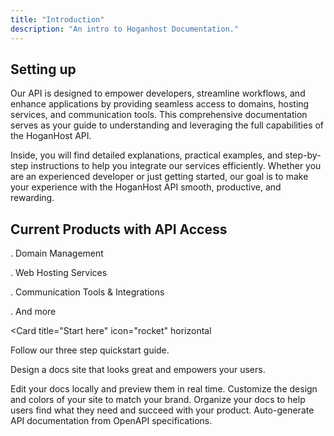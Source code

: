 ```yaml
---
title: "Introduction"
description: "An intro to Hoganhost Documentation."
---
```


## Setting up

Our API is designed to empower developers, streamline workflows, and enhance applications by providing seamless access to domains, hosting services, and communication tools. This comprehensive documentation serves as your guide to understanding and leveraging the full capabilities of the HoganHost API.

Inside, you will find detailed explanations, practical examples, and step-by-step instructions to help you integrate our services efficiently. Whether you are an experienced developer or just getting started, our goal is to make your experience with the HoganHost API smooth, productive, and rewarding.

## Current Products with API Access

. Domain Management

. Web Hosting Services

. Communication Tools & Integrations

. And more



<Card
  title="Start here"
  icon="rocket"
  horizontal
>
  Follow our three step quickstart guide.
</Card>


Design a docs site that looks great and empowers your users.

<Columns cols={2}>
  <Card
    title="Domains"
    icon="pen-to-square"
    href="/development"
  >
    Edit your docs locally and preview them in real time.
  </Card>
  <Card
    title="Cloud Server"
    icon="palette"
    href="/essentials/settings"
  >
    Customize the design and colors of your site to match your brand.
  </Card>
    <Card
    title="Reseller"
    icon="map"
    href="/essentials/navigation"
  >
    Organize your docs to help users find what they need and succeed with your product.
  </Card>
  <Card
    title="Shared Hosting"
    icon="terminal"
    href="/api-reference/introduction"
  >
    Auto-generate API documentation from OpenAPI specifications.
  </Card>
</Columns>
